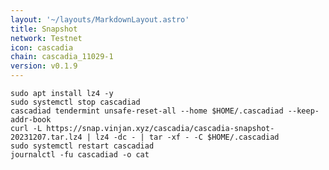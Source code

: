 ```yaml
---
layout: '~/layouts/MarkdownLayout.astro'
title: Snapshot
network: Testnet
icon: cascadia
chain: cascadia_11029-1
version: v0.1.9
---
```

```
sudo apt install lz4 -y
sudo systemctl stop cascadiad
cascadiad tendermint unsafe-reset-all --home $HOME/.cascadiad --keep-addr-book
curl -L https://snap.vinjan.xyz/cascadia/cascadia-snapshot-20231207.tar.lz4 | lz4 -dc - | tar -xf - -C $HOME/.cascadiad
sudo systemctl restart cascadiad
journalctl -fu cascadiad -o cat
```
